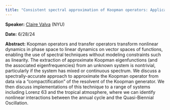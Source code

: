 ```yaml
---
title: "Consistent spectral approximation of Koopman operators: Applications to climate dynamics"
---
```

**Speaker:** [Claire Valva](https://clairevalva.github.io/) (NYU)

**Date:** 6/28/24

**Abstract:** Koopman operators and transfer operators transform nonlinear dynamics in phase space to linear dynamics on vector spaces of functions, enabling the use of spectral techniques without modeling constraints such as linearity. The extraction of approximate Koopman eigenfunctions (and the associated eigenfrequencies) from an unknown system is nontrivial, particularly if the system has mixed or continuous spectrum.
We discuss a spectrally-accurate approach to approximate the Koopman operator from data via a “compactification” of the resolvent of the Koopman generator. We then discuss implementations of this technique to a range of systems including Lorenz 63 and the tropical atmosphere, where we can identify nonlinear interactions between the annual cycle and the Quasi-Biennial Oscillation.